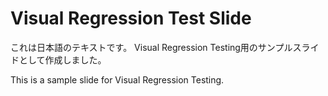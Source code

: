 # Visual Regression Test Slide

<div className="wrapper">

これは日本語のテキストです。
Visual Regression Testing用のサンプルスライドとして作成しました。

This is a sample slide for Visual Regression Testing.

</div>

